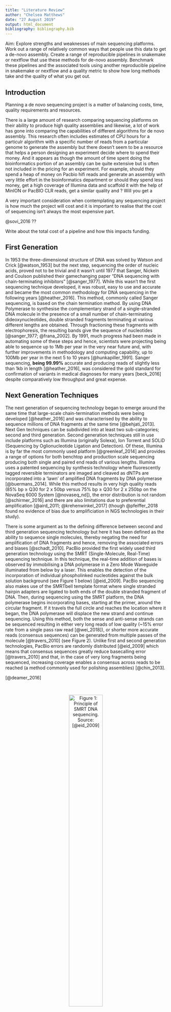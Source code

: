 ```yaml
---
title: "Literature Review"
author: "Chelsea Matthews"
date: "27 August 2019"
output: html_document
bibliography: bibliography.bib
---
```


Aim: 
Explore strengths and weaknesses of main sequencing platforms. 
Work out a range of relatively common ways that people use this data to get a de-novo assembly.
Create a range of reproducible pipelines in snakemake or nextflow that use these methods for de-novo assembly. 
Benchmark these pipelines and the associated tools using another reproducible pipeline in snakemake or nextflow and a quality metric to show how long methods take and the quality of what you get out. 

## Introduction

Planning a de novo sequencing project is a matter of balancing costs, time, quality requirements and resources.  

There is a large amount of research comparing sequencing platforms on their ability to produce high quality assemblies and likewise, a lot of work has gone into comparing the capabilities of different algorithms for de novo assembly. This research often includes estimates of CPU hours for a particulr algorithm with a specific number of reads from a particular genome to generate the assembly but there doesn't seem to be a resource that helps a person designing an experiment decide where to spend their money. And it appears as though the amount of time spent doing the bioinformatics portion of an assembly can be quite extensive but is often not included in the pricing for an experiment. For example, should they spend a heap of money on Pacbio hifi reads and generate an assembly with very little effort in the bioinformatics department or should they spend less money, get a high coverage of Illumina data and scaffold it with the help of MinION or PacBIO CLR reads, get a similar quality and ? Will you get a 

A very important consideration when contemplating any sequencing project is how much the project will cost and it is important to realise that the cost of sequencing isn't always the most expensive part. 


@sovi_2016 ??

Write about the total cost of a pipeline and how this impacts funding. 

## First Generation

In 1953 the three-dimensional structure of DNA was solved by Watson and Crick [@watson_1953] but the next step, sequencing the order of nucleic acids, proved not to be trivial and it wasn't until 1977 that Sanger, Nickeln and Coulson published their gamechanging paper "DNA sequencing with chain-terminating inhibitors" [@sanger_1977]. While this wasn't the first sequencing technique developed, it was robust, easy to use and accurate and became the most common methodology for DNA sequencing in the following years [@heather_2016]. This method, commonly called Sanger sequencing, is based on the chain termination method. By using DNA Polymerase to synthesise the complementary strand of a single-stranded DNA molecule in the presence of a small number of chain-terminating dideoxynucleotides, double stranded fragments terminating at various different lengths are obtained. Through fractioning these fragments with electrophoresis, the resulting bands give the sequence of nucleotides [@sanger_1977; @frana_2002]. By 1991, much progress had been made in automating some of these steps and hence, scientists were projecting being able to sequence up to 1Mb per year in the very near future and, with further improvements in methodology and computing capability, up to 100Mb per year in the next 5 to 10 years [@hunkapiller_1991]. Sanger sequencing, **being 99.99%** accurate and producing reads of slightly less than 1kb in length [@heather_2016], was considered the gold standard for confirmation of variants in medical diagnoses for many years [beck_2016] despite comparatively low throughput and great expense.  

## Next Generation Techniques
The next generation of sequencing technology began to emerge around the same time that large-scale chain-termination methods were being developed [@heather_2016] and was characterised by the ability to sequence millions of DNA fragments at the same time [@behjati_2013]. Next Gen techniques can be subdivided into at least two sub-categories; second and third generation. Second generation techniques still in use include platforms such as Illumina (originally Solexa), Ion Torrent and SOLiD (Sequencing by Oglionucleotide Ligation and Detection). Of these, Illumina is by far the most commonly used platform [@greenleaf_2014] and provides a range of options for both benchtop and production scale sequencing producing both single and paired end reads of various lengths. Illumina uses a patented sequencing by synthesis technology where fluorescently tagged reversible terminators are imaged and cleaved as dNTPs are incorporated into a 'lawn' of amplified DNA fragments by DNA polymerase [@buermans_2014]. While this method results in very high quality reads (85% bp $\geq$ Q30 for 2 x 50bp versus 75% bp $\geq$ Q30 for 2 x 250bp on the NovaSeq 6000 System [@novaseq_nd]), the error distribution is not random [@schirmer_2016] and there are also limitations due to preferential amplification [@aird_2011; @krehenwinkel_2017] (though @pfeiffer_2018 found no evidence of bias due to amplificiation in NGS technologies in their study). 

There is some argument as to the defining difference between second and third generation sequencing technology but here it has been defined as the ability to sequence single molecules, thereby negating the need for amplification of DNA fragments and hence, removing the associated errors and biases [@schadt_2010]. PacBio provided the first widely used third generation technology using the SMRT (Single-Molecule, Real-Time) sequencing technique. In this technique, the real-time addition of bases is observed by immobilising a DNA polymerase in a Zero Mode Waveguide illuminated from below by a laser. This enables the detection of the incorporation of individual phospholinked nucleotides against the bulk solution background (see Figure 1 below) [@eid_2009]. PacBio sequencing also makes use of the SMRTbell template format where single stranded hairpin adapters are ligated to both ends of the double stranded fragment of DNA. Then, during sequencing using the SMRT platform, the DNA polymerase begins incorporating bases, starting at the primer, around the circular fragment. If it travels the full circle and reaches the location where it began, the DNA polymerase will displace the new strand and continue sequencing. Using this method, both the sense and anti-sense strands can be sequenced resulting in either very long reads of low quality (~15% error rate from a single pass raw read [@wei_2018]), or shorter more accurate reads (consensus sequences) can be generated from multiple passes of the molecule [@travers_2010] (see Figure 2). Unlike first and second generation technologies, PacBio errors are randomly distributed [@eid_2009] which means that consensus sequences greatly reduce basecalling error [@travers_2010] and that, in the case of very long fragments being sequenced, increasing coverage enables a consensus across reads to be reached (a method commonly used for polishing assemblies) [@chin_2013]. 

[@deamer_2016]

<br>
<center>

![Figure 1: Principle of SMRT DNA sequencing. Source: [@eid_2009]](images/pacbioSMRT.png){width=50%}


![Figure 2: CCS generation. Source: [@pacificbiosciences_2019]](images/ccs-workflow.png){width=50%}

</center>
<br>

**Fix the pacbio github reference above. not sure how to reference without a doi**

PacBio Hifi reads, an optimisation of circular consensus sequencing methods, [@wenger_2019] boast sequences that are both long and highly accurate. By selecting for fragments of approximately 15kb in length (using SageELF for separation into 3kb fractions and Agilent 2100 BioAnalyzer to identify fractions centered around 15kb), Sequel produced an average consensus sequence length of 13.5±1.2 kb with mean read concordance (when compared with the reference) at 99.8% (compared with 99.9% concordance for illumina reads). This demonstrates the utility of PacBio Hifi reads with sequence lengths much greater than Sanger or Illumina reads as well as comparable accuracy.  

Apart from PacBio, Oxford Nanopore is the other major provider of third generation sequencing technology. The MinION device was released in 2014 [@mikheyev_2014] and costs just $1000 US for a starter pack, reports data in real time beginning just two minutes after the sequencing run begins (with 10 minutes sample preparation time using the Rapid Kit) and is literally pocket sized **(Reference Nanopore website here)**. Nanopore technology directly sequences a single strand of DNA by threading it through a nanopore using a molecular motor protein. As the molecule moves through the pore, changes in current are measured and a basecaller is used to determine the nucleotide sequence based on these changes. Using this method, a 1D read is obtained as the fragment is sequenced in a single pass. To improve data quality, a 2D read can be generated by ligating a hairpin adapter to one end of a double strand of DNA. Then the fragment passes through the pore as a single strand and the same fragment is sequenced on both the sense and anti-sense strands [@weirather_2017]. @weirather_2017 found that nanopore technology has a higher error rate than PacBio for a single pass (1D reads) (~20% error rate for 1D reads vs ~14% error rate for PacBio raw reads) but by using the 2D strategy, errors are reduced to approximately 13% (similar to a PacBio raw reads). Unfortunately, due to the design of the nanopore platform, circularising the DNA fragments is not possible and so consensus sequences of more than two passes cannot be generated. 

## Quality metrics

There are two methods of genome assembly; comparative and de novo. Comparative assembly utilises a reference genome of a closely related organism for guidance in the assembly process and is computationally cheap compared to de novo assembly which is usually done when there is no reference assembly of a related organism available [@kyriakidou_2018]. There are a massive number of projects currently being undertaken involving the de novo assembly of previously unsequenced organisms. Some of these include the Global Invertebrates Genomics Alliance (GIGA) [@gigacommunityofscientists_2014], the Genome 10K Project [@koepfli_2015] and, most recently, the Earth BioGenome Project with the lofty goal of sequencing 'all of Earth's eukaryotic biodiversity over a period of ten years' [@lewin_2018] which includes a de novo assembly of at least one member from each family. 

With such a large number of sequencing projects underway [@gigacommunityofscientists_2014; @lewin_2018; @koepfli_2015], it is essential that we are able to accurately measure the quality and completeness of a de novo assembly [@yang_2019]. Probably the most commonly cited metric of assembly quality is contig N50 [@kyriakidou_2018] where a contig N50 of 1Mb implies that contigs of 1Mb and greater comprise 50% of the total assembly size. However, this only gives the reader an indication of the distribution of the contigs, can easily be manipulated through more or less stringent filtering of short contigs (ref here too https://www.molecularecologist.com/2017/04/the-first-problem-with-n50/) and can be artificially increased by specifying less stringent requirements for the concatenation of contigs [@gurevich_2013]. For these reasons, contig N50 alone isn't enough to measure assembly quality. QUAST, Quality Assessment Tool for genome assemblies released, improves on this by reporting contig Nx in addition to the total number of contigs, length of the largest contig, total length, GC content and the number of predicted genes in a de novo assembly [@gurevich_2013]. While this is inarguably better, it still doesn't give any information regarding base quality scores or the likely completeness of the assembly. 

Another approach to assessing assembly completeness is demonstrated by BUSCO (Benchmarking Universal Single-Copy Orthologs) which benchmarks the ortholog content of a new assembly against a curated ortholog set generated from a selection of organisms belonging to the same clade [@simo_2015; @waterhouse_2017]. BUSCO then reports the number of complete orthologs found with only a single copy, complete orthologs with multiple copies, fragmented orthologs and missing orthologs [@simo_2015]. The higher the number of complete single copy orthologs, the more complete the assembly is likely to be while high numbers of multiple copy orthologs are likely to indicate that the assembly of haplotypes is incorrect [@simo_2015]. Another method for assessing the completeness of an assembly (primarily in plants) is the LTR Assembly Index (LAI) [@ou_2018_lai]. Given that LRT Retrotransposons comprise a large portion of most plant genomes [@ou_2017] and that they are notoriously difficult to sequence due to their repetitive nature, a measure of assembly continuity of these regions is warranted [@ou_2018_lai]. Ou, Chen and Jiang noted that more complete genomes had a higher proportion of intract LTR elements when compared with less complete genomes (2018).To leverage this fact, they used LTR_retriever [@ou_2018_retriever] to first identify all LTR elements, then identified all intact LTR elements and finally applied a transformation to estimate LAI (see Equation 1 below) where LAI values less than 10 indicate draft genomes, between 10 and 20 are reference quality and LAI scores over 20 indicate gold standard assemblies [@ou_2018_lai]. 
By evaluating the assembly quality of of one of the more difficult regions to assemble, this method fills a gap in assessing plant assembly quality by allowing 
As a lot of new assemblies obtain very high BUSCO scores [@ou_2018_lai], this method helps to further differentiate between a good and a great assembly, if only in plants. 

<br>

$$LAI = \frac{Intact \space LTR \space element \space length}{Total \space LTR \space sequence \space length}\times 100 + 2.8138 \times (94 - Whole \space genome \space LTR \space identity)$$
<br>

And finally, it is worth investigating the methods proposed for assessing assembly quality in some of the major sequencing projects currently underway. The Earth BioGenome Project proposes to use a combination of contig N50, scaffold N50, a measure of chromosome assignment and a measure of basecall quality while avoiding assigning a direct classification (eg. gold, platinum, draft) [@lewin_2018]. GIGA proposes a similar approach but will also report, where possible, percent gaps, percent detection of conserved eukaryotic genes, a statistical assessment of assembly, alignment to any available syntenic or physical maps and mapping statistics of any availabla transcript data where possible [@gigacommunityofscientists_2014].   

## Pros and cons of using different data types for assembly

There are countless different paths to generating a de novo assembly but all of them begin with at least one type of sequencing data. In the beginning, the human genome was sequenced using primarily Sanger sequencing techniques [@lander_2001] but the advent of Next Generation techniques and the associated high throughput has made sequencing on a much larger scale possible [@pollard_2018]. Sequencing by synthesis methods meant that a entire human genome could be sequenced in a day compared with years for the first human genome draft using Sanger techniques [@behjati_2013]. However, Illumina reads (single or paired end), while very accurate, simply aren't long enough to reconstruct some of the more complex and repetitive regions of the genome [@pollard_2018; @sovi_2016], are not suited for discovery of structural variants [@cretustancu_2017]] and are further limited by preferential amplification of certain fragments. To overcome these shortfalls, third generation sequencing techniques have been invaluable, providing long reads to give context in extended repetitive regions, enabling the discovery of structural variants as well as removing bias associated with amplification of DNA fragments. A large amount of research has made it very clear that the incorporation of at least some long reads into a de novo assembly greatly improves the final assembly quality [@shin_2019; @jain_2018; @rhoads_2015].

## Discussion of different ways and tools to get a de novo assembly

The de novo assembly of a genome using long reads can be done in a number of ways and the complexity of these pipelines is somewhat dependent on the platform(s) selected for sequencing. For example, a simple pipeline for the assembly of a genome using PacBio Hifi reads would require the generation of consensus reads (ccs software) and the assembly of these reads into the final genome (peregrine) [@chin_2019]. In comparison, a hybrid assembly incorporating both nanopore and Illumina reads could require assembly of the nanopore reads (Canu), polishing contigs (racon), mapping the Illumina dataset to contigs (BWA mem) and error correction of contigs using the Illumina reads (pilon) [@nanoporetech_2016]. It should also be noted that hybrid assemblies can be completed in number of different ways, not limited to the following:  

- Short reads aligned to nanopore reads for error correction prior to assembly [@goodwin_2015]
- Nanopore reads used as scaffolds for the alignment of short reads [@ye_2016]
- Short reads used to polish errors from the nanopore assembly [@nanoporetech_2016]

It's interesting to note that the first method listed above was developed primarily to overcome the fact that existing assembly algorithms (Overlap-Layout-Consensus and DeBrujn graph) were unable to cope with long, low quality reads that were typical of third generation sequencing technology. Correcting errors in long reads at the beginning of a pipeline made it possible to use assembly algorithms originally designed for first generation sequencing data [@ye_2016]. 

There are many benchmarking studies comparing the performance of assembly and polishing algorithms on a particular dataset or a set of data. Recently, @wenger_2019 compared de novo human genome assemblies from PacBio CCS reads using Canu, FALCON and wtdbg2 and found that all tools had high contiguity (Canu N50 of 22.78Mb, FALCON N50 of 28.95Mb and wtdbg2 N50 of 15.43Mb) but that Canu and Falcon were over five times slower. However, Canu and FALCON were both able to span greater lengths of segmental duplications (63.6 and 46.1Mb respectivey) than wtdbg2 (26.4Mb) and Canu also managed to assemble some of the heterozygous alleles into separate contigs. They considered all three assemblies to be of high quality with wtdbg2 having the highest Phred concordance score of 44.6 with the reference (31.1 for Canu and 25.8 for FALCON). @giordano_2017 conducted a similar comparison of seven different long read assembly pipelines as well as comparing the differences between MinION and PacBio assemblies (at 31x coverage). Tools compared were Canu, FALCON, PBcR-Self, ABruijn, SMARTdenovo, Miniasm and Racon. They found that Miniasm was the fastest to run on both PacBio and ONT but also the least accurate which is unsurprising as Miniasm has no consensus step [@li_2016] and hence, the final assembly has an error rate the same as the raw reads. For the ONT data, Racon (which polishes a miniasm assembly) resulted in the highest identity at 98.5% while Canu and PBcR-Self were the most accurate for the PacBio dataset with identities of 99.92 and 99.93 respectively. Overall, @giordano_2017 suggest that SMARTdenovo and Canu (both based on the Overlap-Layout-Consensus algorithm) were the best performers with 'longest reference coverage, best or near best average identity, highest number of genes found and long Na50s' for both the PacBio and nanopore datasets. Interestingly, SMARTdenovo was also the fastest of all pipelines tested and took only 2 CPU hours while Canu took 15 hours for PacBio reads and 80 hours for ONT data.  

The pipelines discussed so far are all in relation to a single type of input data but hybrid approaches are common and can be very useful for managing costs while still obtaining a high quality assembly **(get a ref if possible)**. @giordano_2017 also investigated a few hybrid assemblies using long reads for scaffolding a short read assembly. They found that 



1) Identify overlaps between reads
2) Layout reads and overlaps on a graph
3) Infer the consensus sequence [@li_2012]

In a comparison of de novo MinION and PacBio assemblies of yeast genomes @giordano2017 

*We selected eight assembly pipelines for long reads. PBcR13 (with Self- or MiSeq-based error correction: PBcR-Self, PBcR-MiSeq), Canu14 and Falcon15 are based on an Overlap-Layout-Consensus (OLC) algorithm; ABruijn16 is based on a generalized De-Bruijn graph algorithm. All of them include a base-error correction step on the reads before assembling them. SMARTdenovo (available from https://github.com/ruanjue/smartdenovo)  is also based on a OLC algorithm, but does not include a base-error correction step. Miniasm17 chooses the best path from a string graph created from the overlap of uncorrected reads: it is the only pipeline here that includes  neither a base-error correction nor a consensus step. Racon18 aligns the raw long reads to a Miniasm assembly and generates a consensus, significantly increasing the initial accuracy. We selected and assessed also three scaffolding  pipelines: npScarf19, HybridSPAdes20 and SMIS (available from https://github.com/fg6/smis.git), to scaffold an NGS-based assembly from SPAdes21. Details about these pipelines and the parameters used for running them can be found in the Supplementary Note. **

Assembly of pacBio reads:
Canu
Falcon
wtdbg2 [@wenger_2019]
Peregrine [chen_2019]

Nanopore:
Canu
Racon
Falcon
SMARTdenovo 
PBcR-Self & Canu - best performers at low coverage [@giordano]



- Generation of consensus reads
- Assembly of consensus reads

Including:
- input data 
- coverage
- cpu hours
- tools
- polishing?

DQA is an important task for de novo genome assembly and is especially useful today, as massive genome assemblies are in progress or available as drafts.

- SQUAT [@yang_2019] - SQUAT sequence quality assessment tool for de novo assemblies

- general pipeline for illumina/second gen) reads
- general pipeline for 3rd gen reads
- pipeline for fourth gen reads
- comparison of assembly with only illumina paired end reads vs longer poorer quality reads
- justify only looking at methods using long reads of some kind. 

## Gold Standard assembly algorithms review


[@liu_2012] - comparison of next generation sequencing systems


There are numerous possible pipelines for a de novo assembly. Here we will consider and benchmark four different approaches:

- PacBio Hifi reads only (28x coverage with reads ~15kb long) using ??
- MinION reads only (52X coverage and 15x coverage by reads > 100kb) Racon + miniasm [@vaser_2017]
- MinION with Illumina polishing (illumina coverage 2 x 250bp (350bp gaps) at 40-50x coverage)
- MinION with PacBio Hifi reads for polishing


- pacbio hifi - comparison to all?. genome in 100 minutes. 

[@weirather_2017] - Comprehensive comparison of Pacific Biosciences and Oxford Nanopore Technologies and their applications to transcriptome analysis

[@giordano_2017] - De novo yeast genome assemblies from MinION, PacBio and MiSeq platforms

## Technology comparison for de novo assembly

- using both long and short reads (for polishing?) or consider polishing with pacbio hifi.

Illumina:
[@khan_2018] - study of de novo genome assemblers for paired end and single reads for illumina, uses prokaryotes and eukaryotes


Nanopore
It should also be noted that errors in calling bases in homopolymers are very common in nanopore reads but it has been demonstrated that improvements to the basecalling algorithm can reduce these errors [@jain_2018].

## PacBio and Nanopore algorithms

Discuss algorithms (sorted by algorithm type) and refer back to the different types of sequencing. 

Problems with assembly? What can go wrong? How do the limitations of the sequencing platforms and assembly tools transfer into sequencing errors? 

Genome assembly quality (with and without a reference).
With a reference
-Quast
        
Without a reference. Explain why this is more difficult. 
- N50
- BUSCO score
- LTR Retrotransposons (particularly for plants?)




### Conclusion
Many authors have investigated the differences in genome quality and CPU hours between a range of different assembly tools/algorithms while others focus more on ???. Nowhere is there a single resource that informs a bioinformatician of the pros and cons at every decision along the way of generating a de-novo assembly which is supported by rigorous benchmarking and the provision of reproducible pipelines. 

******

# Outline

Introduction

Sequencing platforms available + strengths and weaknesses

De novo assembly and 

Quality assessment

Snakemake and Nextflow

*****

For example, python can be used. 

Review quality trimming tools

Review tools based on algorithms used. 

```python
import sys
```


## References
